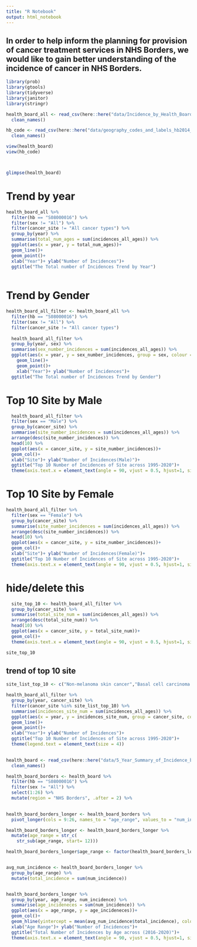 ```yaml
---
title: "R Notebook"
output: html_notebook
---
```


## In order to help inform the planning for provision of cancer treatment services in NHS Borders, we would like to gain better understanding of the incidence of cancer in NHS Borders.


```r
library(prob)
library(gtools)
library(tidyverse)
library(janitor)
library(stringr)

```


```r

health_board_all <- read_csv(here::here("data/Incidence_by_Health_Board.csv")) %>% 
  clean_names()

hb_code <- read_csv(here::here("data/geography_codes_and_labels_hb2014_01042019.csv")) %>% 
  clean_names()

view(health_board)
view(hb_code)



glimpse(health_board)

```
# Trend by year
```r

health_board_all %>% 
  filter(hb == "S08000016") %>% 
  filter(sex != "All") %>%
  filter(cancer_site != "All cancer types") %>% 
  group_by(year) %>% 
  summarise(total_num_ages = sum(incidences_all_ages)) %>% 
  ggplot(aes(x = year, y = total_num_ages))+
  geom_line()+
  geom_point()+
  xlab("Year")+ ylab("Number of Incidences")+
  ggtitle("The Total number of Incidences Trend by Year")
  

```
# Trend by Gender
```r

health_board_all_filter <- health_board_all %>% 
  filter(hb == "S08000016") %>% 
  filter(sex != "All") %>%
  filter(cancer_site != "All cancer types")
  
  health_board_all_filter %>% 
  group_by(year, sex) %>% 
  summarise(sex_number_incidences = sum(incidences_all_ages)) %>% 
  ggplot(aes(x = year, y = sex_number_incidences, group = sex, colour = sex))+
    geom_line()+
    geom_point()+
    xlab("Year")+ ylab("Number of Incidences")+
  ggtitle("The Total number of Incidences Trend by Gender")

```
# Top 10 Site by Male
```r

  health_board_all_filter %>% 
  filter(sex == "Male") %>% 
  group_by(cancer_site) %>% 
  summarise(site_number_incidences = sum(incidences_all_ages)) %>% 
  arrange(desc(site_number_incidences)) %>% 
  head(10) %>%
  ggplot(aes(x = cancer_site, y = site_number_incidences))+
  geom_col()+
  xlab("Site")+ ylab("Number of Incidences(Male)")+
  ggtitle("Top 10 Number of Incidences of Site across 1995-2020")+
  theme(axis.text.x = element_text(angle = 90, vjust = 0.5, hjust=1, size = 6))
```

# Top 10 Site by Female
```r
health_board_all_filter %>% 
  filter(sex == "Female") %>% 
  group_by(cancer_site) %>% 
  summarise(site_number_incidences = sum(incidences_all_ages)) %>% 
  arrange(desc(site_number_incidences)) %>% 
  head(10) %>%
  ggplot(aes(x = cancer_site, y = site_number_incidences))+
  geom_col()+
  xlab("Site")+ ylab("Number of Incidences(Female)")+
  ggtitle("Top 10 Number of Incidences of Site across 1995-2020")+
  theme(axis.text.x = element_text(angle = 90, vjust = 0.5, hjust=1, size = 6))
```
# hide/delete this
```r

  site_top_10 <- health_board_all_filter %>% 
  group_by(cancer_site) %>% 
  summarise(total_site_num = sum(incidences_all_ages)) %>% 
  arrange(desc(total_site_num)) %>%
  head(10) %>% 
  ggplot(aes(x = cancer_site, y = total_site_num))+
  geom_col()+
  theme(axis.text.x = element_text(angle = 90, vjust = 0.5, hjust=1, size = 6))

site_top_10
```


## trend of top 10 site
```r

site_list_top_10 <- c("Non-melanoma skin cancer","Basal cell carcinoma of the skin", "Breast", "Trachea, bronchus and lung", "Colorectal cancer", "Prostate","Squamous cell carcinoma of the skin","Colon", "Carcinoma in situ of the cervix uteri","Rectum and rectosigmoid junction" )

health_board_all_filter %>% 
  group_by(year, cancer_site) %>% 
  filter(cancer_site %in% site_list_top_10) %>% 
  summarise(incidences_site_num = sum(incidences_all_ages)) %>% 
  ggplot(aes(x = year, y = incidences_site_num, group = cancer_site, colour = cancer_site))+
  geom_line()+
  geom_point()+
  xlab("Year")+ ylab("Number of Incidences")+
  ggtitle("Top 10 Number of Incidences of Site across 1995-2020")+
  theme(legend.text = element_text(size = 4))
  
```



```r

health_board <- read_csv(here::here("data/5_Year_Summary_of_Incidence_by_Health_Board.csv")) %>% 
  clean_names()

health_board_borders <- health_board %>% 
  filter(hb == "S08000016") %>% 
  filter(sex != "All") %>% 
  select(1:26) %>% 
  mutate(region = "NHS Borders", .after = 2) %>% 
  

health_board_borders_longer <- health_board_borders %>% 
  pivot_longer(cols = 9:26, names_to = "age_range", values_to = "num_incidence")

health_board_borders_longer <- health_board_borders_longer %>% 
  mutate(age_range = str_c(
    str_sub(age_range, start= 12)))

health_board_borders_longer$age_range <- factor(health_board_borders_longer$age_range, levels = c("age_under5", "age5to9", "age10to14", "age15to19", "age20to24", "age25to29","age30to34", "age35to39", "age40to44", "age45to49", "age50to54", "age55to59", "age60to64", "age65to69", "age70to74", "age75to79", "age80to84", "age85and_over"))


avg_num_incidence <- health_board_borders_longer %>% 
  group_by(age_range) %>% 
  mutate(total_incidence = sum(num_incidence))


health_board_borders_longer %>% 
  group_by(year, age_range, num_incidence) %>% 
  summarise(age_incideneces = sum(num_incidence)) %>% 
  ggplot(aes(x = age_range, y = age_incideneces))+
  geom_col()+
  geom_hline(yintercept = mean(avg_num_incidence$total_incidence), color="red")+
  xlab("Age Range")+ ylab("Number of Incidences")+
  ggtitle("Total Number of Incidences by Age across (2016-2020)")+
  theme(axis.text.x = element_text(angle = 90, vjust = 0.5, hjust=1, size = 6))
  
  
  

```









